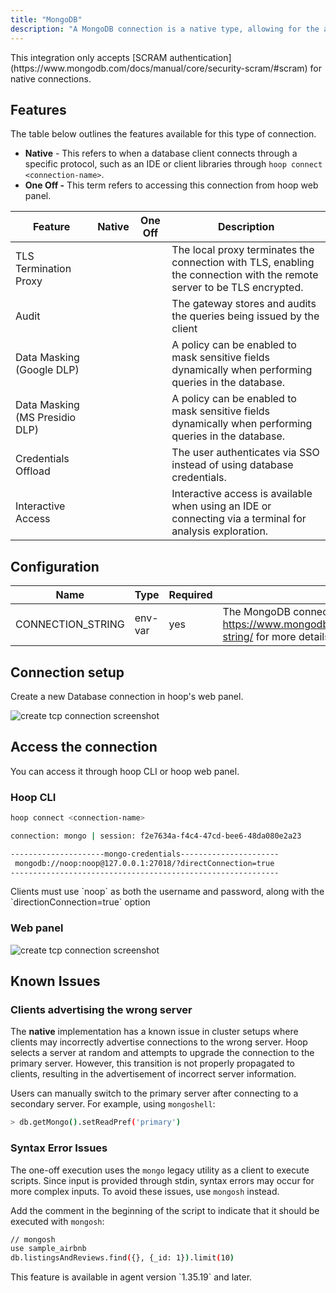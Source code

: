 ```yaml
---
title: "MongoDB"
description: "A MongoDB connection is a native type, allowing for the auditing of queries and redaction of their output. It facilitates a local TCP connection without requiring a password."
---
```



<Prerequisites />

<Info>
This integration only accepts [SCRAM authentication](https://www.mongodb.com/docs/manual/core/security-scram/#scram) for native connections.
</Info>

## Features

The table below outlines the features available for this type of connection.

- **Native** - This refers to when a database client connects through a specific protocol, such as an IDE or client libraries through `hoop connect <connection-name>`.
- **One Off -** This term refers to accessing this connection from hoop web panel.

| Feature | Native | One Off | Description |
| --- | --- | --- | --- |
| TLS Termination Proxy | <Icon icon="check" /> | <Icon icon="check" /> | The local proxy terminates the connection with TLS, enabling the connection with the remote server to be TLS encrypted. |
| Audit | <Icon icon="check" /> | <Icon icon="check" /> | The gateway stores and audits the queries being issued by the client |
| Data Masking (Google DLP) | <Icon icon="check" /> | <Icon icon="check" /> | A policy can be enabled to mask sensitive fields dynamically when performing queries in the database. |
| Data Masking (MS Presidio DLP) | <Icon icon="xmark" /> | <Icon icon="check" /> | A policy can be enabled to mask sensitive fields dynamically when performing queries in the database. |
| Credentials Offload | <Icon icon="check" /> | <Icon icon="check" /> | The user authenticates via SSO instead of using database credentials. |
| Interactive Access | <Icon icon="check" /> | <Icon icon="check" /> | Interactive access is available when using an IDE or connecting via a terminal for analysis exploration. |

## Configuration

| Name | Type | Required | Description |
| --- | --- | --- | --- |
| CONNECTION_STRING | env-var | yes | The MongoDB connection string. See https://www.mongodb.com/docs/manual/reference/connection-string/ for more details about the proper format. |

## Connection setup

Create a new Database connection in hoop's web panel.

<Frame>
    <img src="/images/quickstarts/create-database-connection-screenshot.png" alt="create tcp connection screenshot" />
</Frame>

## Access the connection

You can access it through hoop CLI or hoop web panel.

### Hoop CLI

```bash
hoop connect <connection-name>

connection: mongo | session: f2e7634a-f4c4-47cd-bee6-48da080e2a23

---------------------mongo-credentials----------------------
 mongodb://noop:noop@127.0.0.1:27018/?directConnection=true
------------------------------------------------------------
```

<Note>
Clients must use `noop` as both the username and password, along with the `directionConnection=true` option
</Note>

### Web panel

<Frame>
    <img src="/images/quickstarts/client-mongodb.png" alt="create tcp connection screenshot" />
</Frame>


## Known Issues

### Clients advertising the wrong server

The **native** implementation has a known issue in cluster setups where clients may incorrectly advertise connections to the wrong server.
Hoop selects a server at random and attempts to upgrade the connection to the primary server.
However, this transition is not properly propagated to clients, resulting in the advertisement of incorrect server information.

Users can manually switch to the primary server after connecting to a secondary server. For example, using `mongoshell`:

```sh
> db.getMongo().setReadPref('primary')
```

### Syntax Error Issues

The one-off execution uses the `mongo` legacy utility as a client to execute scripts.
Since input is provided through stdin, syntax errors may occur for more complex inputs.
To avoid these issues, use `mongosh` instead.

Add the comment in the beginning of the script to indicate that it should be executed with `mongosh`:

```sh
// mongosh
use sample_airbnb
db.listingsAndReviews.find({}, {_id: 1}).limit(10)
```

<Note>
    This feature is available in agent version `1.35.19` and later.
</Note>
